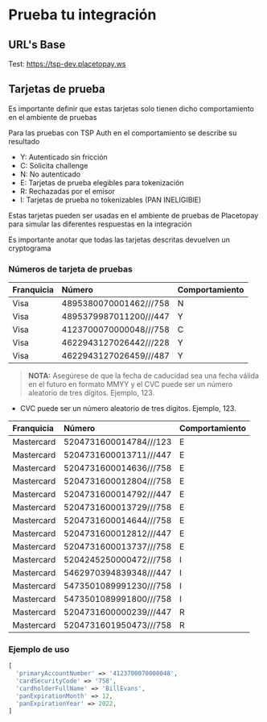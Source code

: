 # Prueba tu integración

## URL's Base

Test: https://tsp-dev.placetopay.ws

## Tarjetas de prueba

Es importante definir que estas tarjetas solo tienen dicho comportamiento en el ambiente de pruebas

Para las pruebas con TSP Auth en el comportamiento se describe su resultado

- Y: Autenticado sin fricción
- C: Solicita challenge
- N: No autenticado
- E: Tarjetas de prueba elegibles para tokenización
- R: Rechazadas por el emisor
- I: Tarjetas de prueba no tokenizables (PAN INELIGIBlE)

Estas tarjetas pueden ser usadas en el ambiente de pruebas de Placetopay para simular las diferentes respuestas en la integración

Es importante anotar que todas las tarjetas descritas devuelven un cryptograma

### Números de tarjeta de pruebas

| Franquicia | Número                 | Comportamiento|
| :--------- | :--------------------- |:--------------|
| Visa       | 4895380070001462///758 | N             |
| Visa       | 4895379987011200///447 | Y             |
| Visa       | 4123700070000048///758 | C             |
| Visa       | 4622943127026442///228 | Y             |
| Visa       | 4622943127026459///487 | Y             |

> **NOTA:** Asegúrese de que la fecha de caducidad sea una fecha válida en el futuro en formato MMYY y el CVC puede ser un número aleatorio de tres dígitos. Ejemplo, 123.

- CVC puede ser un número aleatorio de tres dígitos. Ejemplo, 123.


| Franquicia       | Número                 | Comportamiento  |
| :---------       | :----------------------|:----------------|
| Mastercard       | 5204731600014784///123 |E                |
| Mastercard       | 5204731600013711///447 |E                |
| Mastercard       | 5204731600014636///758 |E                |
| Mastercard       | 5204731600012804///758 |E                |
| Mastercard       | 5204731600014792///447 |E                |
| Mastercard       | 5204731600013729///758 |E                |
| Mastercard       | 5204731600014644///758 |E                |
| Mastercard       | 5204731600012812///447 |E                |
| Mastercard       | 5204731600013737///758 |E                |
| Mastercard       | 5204245250000472///758 |I                |                                                                                                                  |
| Mastercard       | 5462970394839348///447 |I                |                                                                                                                  |
| Mastercard       | 5473501089991230///758 |I                |                                                                                                                  |
| Mastercard       | 5473501089991800///758 |I                |
| Mastercard       | 5204731600000239///447 |R                |
| Mastercard       | 5204731601950473///758 |R                |



### Ejemplo de uso

```php
[
  'primaryAccountNumber' => '4123700070000048',
  'cardSecurityCode' => '758',
  'cardholderFullName' => 'BillEvans',
  'panExpirationMonth' => 12,
  'panExpirationYear' => 2022,
]

```